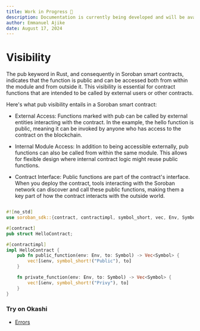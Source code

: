 ```yaml
---
title: Work in Progress 🚧
description: Documentation is currently being developed and will be available soon.
author: Emmanuel Ajike
date: August 17, 2024
---
```


# Visibility

The pub keyword in Rust, and consequently in Soroban smart contracts, indicates that the function is public and can be accessed both from within the module and from outside it. This visibility is essential for contract functions that are intended to be called by external users or other contracts.

Here's what pub visibility entails in a Soroban smart contract:

- External Access: Functions marked with pub can be called by external entities interacting with the contract. In the example, the hello function is public, meaning it can be invoked by anyone who has access to the contract on the blockchain.

- Internal Module Access: In addition to being accessible externally, pub functions can also be called from within the same module. This allows for flexible design where internal contract logic might reuse public functions.

- Contract Interface: Public functions are part of the contract's interface. When you deploy the contract, tools interacting with the Soroban network can discover and call these public functions, making them a key part of how the contract interacts with the outside world.

```rs copy showLineNumbers filename="src/lib.rs"

#![no_std]
use soroban_sdk::{contract, contractimpl, symbol_short, vec, Env, Symbol, Vec};

#[contract]
pub struct HelloContract;

#[contractimpl]
impl HelloContract {
    pub fn public_function(env: Env, to: Symbol) -> Vec<Symbol> {
        vec![&env, symbol_short!("Public"), to]
    }

    fn private_function(env: Env, to: Symbol) -> Vec<Symbol> {
        vec![&env, symbol_short!("Privy"), to]
    }
}

```

### Try on Okashi

- [Errors]()
